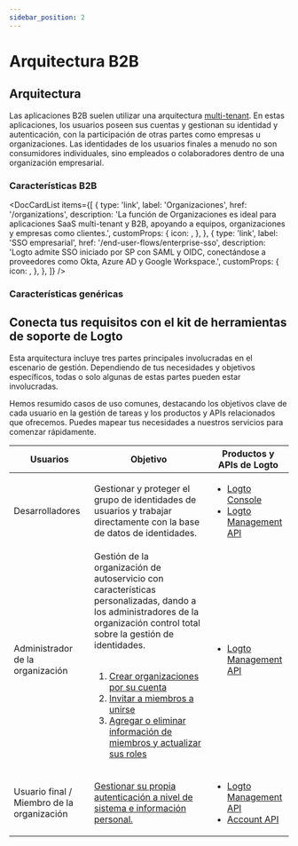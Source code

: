 ```yaml
---
sidebar_position: 2
---
```




# Arquitectura B2B

## Arquitectura

Las aplicaciones B2B suelen utilizar una arquitectura [multi-tenant](https://auth.wiki/multi-tenancy). En estas aplicaciones, los usuarios poseen sus cuentas y gestionan su identidad y autenticación, con la participación de otras partes como empresas u organizaciones. Las identidades de los usuarios finales a menudo no son consumidores individuales, sino empleados o colaboradores dentro de una organización empresarial.

<ImageB2b width="100%" height="auto" />

### Características B2B

<DocCardList
  items={[
    {
      type: 'link',
      label: 'Organizaciones',
      href: '/organizations',
      description:
        'La función de Organizaciones es ideal para aplicaciones SaaS multi-tenant y B2B, apoyando a equipos, organizaciones y empresas como clientes.',
      customProps: {
        icon: <OrganizationIcon />,
      },
    },
    {
      type: 'link',
      label: 'SSO empresarial',
      href: '/end-user-flows/enterprise-sso',
      description:
        'Logto admite SSO iniciado por SP con SAML y OIDC, conectándose a proveedores como Okta, Azure AD y Google Workspace.',
      customProps: {
        icon: <SsoIcon />,
      },
    },
  ]}
/>

### Características genéricas

<GenericFeatures />

## Conecta tus requisitos con el kit de herramientas de soporte de Logto

Esta arquitectura incluye tres partes principales involucradas en el escenario de gestión. Dependiendo de tus necesidades y objetivos específicos, todas o solo algunas de estas partes pueden estar involucradas.

Hemos resumido casos de uso comunes, destacando los objetivos clave de cada usuario en la gestión de tareas y los productos y APIs relacionados que ofrecemos. Puedes mapear tus necesidades a nuestros servicios para comenzar rápidamente.

| Usuarios                                   | Objetivo                                                                                                                                                                                                                                                                                                                                                                                                                                                                                                                                                            | Productos y APIs de Logto                                                                                                                        |
| ------------------------------------------ | ------------------------------------------------------------------------------------------------------------------------------------------------------------------------------------------------------------------------------------------------------------------------------------------------------------------------------------------------------------------------------------------------------------------------------------------------------------------------------------------------------------------------------------------------------------------- | ------------------------------------------------------------------------------------------------------------------------------------------------ |
| Desarrolladores                            | Gestionar y proteger el grupo de identidades de usuarios y trabajar directamente con la base de datos de identidades.                                                                                                                                                                                                                                                                                                                                                                                                                                               | <ul><li>[Logto Console](https://cloud.logto.io)</li><li>[Logto Management API](https://openapi.logto.io)</li></ul>                               |
| Administrador de la organización           | Gestión de la organización de autoservicio con características personalizadas, dando a los administradores de la organización control total sobre la gestión de identidades.<br /><br /><ol><li>[Crear organizaciones por su cuenta](/end-user-flows/organization-experience/create-organization)</li><li>[Invitar a miembros a unirse](/end-user-flows/organization-experience/invite-organization-members)</li><li>[Agregar o eliminar información de miembros y actualizar sus roles](/end-user-flows/organization-experience/organization-management)</li></ol> | <ul><li>[Logto Management API](https://openapi.logto.io)</li></ul>                                                                               |
| Usuario final / Miembro de la organización | [Gestionar su propia autenticación a nivel de sistema e información personal.](/end-user-flows)                                                                                                                                                                                                                                                                                                                                                                                                                                                                     | <ul><li>[Logto Management API](https://openapi.logto.io)</li><li>[Account API](https://openapi.logto.io/group/endpoint-account-center)</li></ul> |

<RelatedResource />
